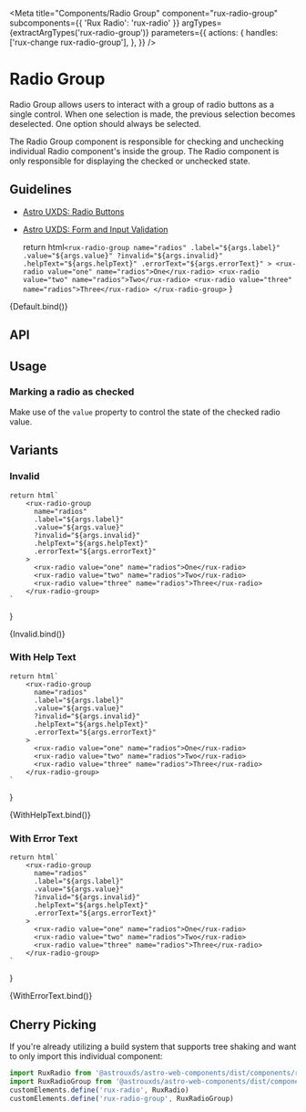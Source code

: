 
<Meta
    title="Components/Radio Group"
    component="rux-radio-group"
    subcomponents={{ 'Rux Radio': 'rux-radio' }}
    argTypes={extractArgTypes('rux-radio-group')}
    parameters={{
       actions: {
        handles: ['rux-change rux-radio-group'],
      },
    }}
/>

# Radio Group

Radio Group allows users to interact with a group of radio buttons as a single control. When one selection is made, the previous selection becomes deselected. One option should always be selected.

The Radio Group component is responsible for checking and unchecking individual Radio component's inside the group. The Radio component is only responsible for displaying the checked or unchecked state.

## Guidelines

-   [Astro UXDS: Radio Buttons](https://www.astrouxds.com/ui-components/radio-button)
-   [Astro UXDS: Form and Input Validation](https://www.astrouxds.com/ui-components/validation)


    return html`
        <rux-radio-group
          name="radios"
          .label="${args.label}"
          .value="${args.value}"
          ?invalid="${args.invalid}"
          .helpText="${args.helpText}"
          .errorText="${args.errorText}"
        >
          <rux-radio value="one" name="radios">One</rux-radio>
          <rux-radio value="two" name="radios">Two</rux-radio>
          <rux-radio value="three" name="radios">Three</rux-radio>
        </rux-radio-group>
    `
}

<Canvas>
    <Story
      args={{
        name: 'radios',
        label: 'Radio group'
      }}
      name="Default"
    >
      {Default.bind()}
    </Story>
</Canvas>

## API

<ArgsTable of="rux-radio-group" />

## Usage

### Marking a radio as checked

Make use of the `value` property to control the state of the checked radio value.

## Variants

### Invalid

    return html`
        <rux-radio-group
          name="radios"
          .label="${args.label}"
          .value="${args.value}"
          ?invalid="${args.invalid}"
          .helpText="${args.helpText}"
          .errorText="${args.errorText}"
        >
          <rux-radio value="one" name="radios">One</rux-radio>
          <rux-radio value="two" name="radios">Two</rux-radio>
          <rux-radio value="three" name="radios">Three</rux-radio>
        </rux-radio-group>
    `
}

<Canvas>
    <Story
      args={{
        name: 'radios',
        label: 'Radio group',
        invalid: true
      }}
      name="Invalid"
    >
      {Invalid.bind()}
    </Story>
</Canvas>

### With Help Text

    return html`
        <rux-radio-group
          name="radios"
          .label="${args.label}"
          .value="${args.value}"
          ?invalid="${args.invalid}"
          .helpText="${args.helpText}"
          .errorText="${args.errorText}"
        >
          <rux-radio value="one" name="radios">One</rux-radio>
          <rux-radio value="two" name="radios">Two</rux-radio>
          <rux-radio value="three" name="radios">Three</rux-radio>
        </rux-radio-group>
    `
}

<Canvas>
    <Story
      args={{
        name: 'radios',
        label: 'Radio group',
        helpText: 'Help text'
      }}
      name="With Help Text"
    >
      {WithHelpText.bind()}
    </Story>
</Canvas>

### With Error Text

    return html`
        <rux-radio-group
          name="radios"
          .label="${args.label}"
          .value="${args.value}"
          ?invalid="${args.invalid}"
          .helpText="${args.helpText}"
          .errorText="${args.errorText}"
        >
          <rux-radio value="one" name="radios">One</rux-radio>
          <rux-radio value="two" name="radios">Two</rux-radio>
          <rux-radio value="three" name="radios">Three</rux-radio>
        </rux-radio-group>
    `
}

<Canvas>
    <Story
      args={{
        name: 'radios',
        label: 'Radio group',
        errorText: 'Error text'
      }}
      name="With Error Text"
    >
      {WithErrorText.bind()}
    </Story>
</Canvas>

## Cherry Picking

If you're already utilizing a build system that supports tree shaking and want to only import this individual component:

```js
import RuxRadio from '@astrouxds/astro-web-components/dist/components/rux-radio.js'
import RuxRadioGroup from '@astrouxds/astro-web-components/dist/components/rux-radio-group.js'
customElements.define('rux-radio', RuxRadio)
customElements.define('rux-radio-group', RuxRadioGroup)
```

